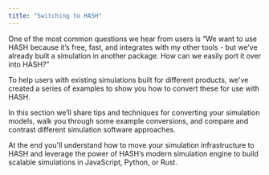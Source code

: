 ```yaml
---
title: "Switching to HASH"
---
```


One of the most common questions we hear from users is “We want to use HASH because it’s free, fast, and integrates with my other tools - but we’ve already built a simulation in another package. How can we easily port it over into HASH?”

To help users with existing simulations built for different products, we've created a series of examples to show you how to convert these for use with HASH.

In this section we’ll share tips and techniques for converting your simulation models, walk you through some example conversions, and compare and contrast different simulation software approaches.

At the end you'll understand how to move your simulation infrastructure to HASH and leverage the power of HASH’s modern simulation engine to build scalable simulations in JavaScript, Python, or Rust.
